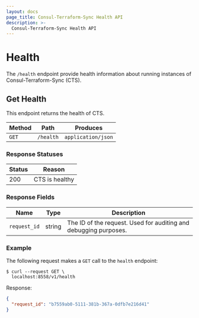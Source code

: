 ```yaml
---
layout: docs
page_title: Consul-Terraform-Sync Health API
description: >-
  Consul-Terraform-Sync Health API
---
```


# Health

The `/health` endpoint provide health information about running instances of Consul-Terraform-Sync (CTS).

## Get Health

This endpoint returns the health of CTS.

| Method | Path                | Produces           |
| ------ | ------------------- | ------------------ |
| `GET`  | `/health` | `application/json` |

### Response Statuses

| Status | Reason                                               |
| ------ | ---------------------------------------------------- |
| 200    | CTS is healthy                                       |

### Response Fields

| Name         | Type   | Description                                                                        |
| ------------ | ------ | ---------------------------------------------------------------------------------- |
| `request_id` | string | The ID of the request. Used for auditing and debugging purposes.                   |

### Example

The following request makes a `GET` call to the `health` endpoint:

```shell-session
$ curl --request GET \
  localhost:8558/v1/health
```

Response:

```json
{
  "request_id": "b7559ab0-5111-381b-367a-0dfb7e216d41"
}
```
